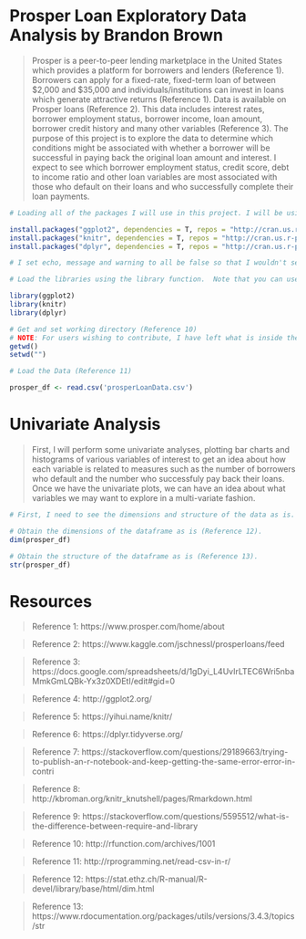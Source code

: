 Prosper Loan Exploratory Data Analysis by Brandon Brown
========================================================

> Prosper is a peer-to-peer lending marketplace in the United States which provides a platform for borrowers and lenders (Reference 1). Borrowers can apply for a fixed-rate, fixed-term loan of between $2,000 and $35,000 and individuals/institutions can invest in loans which generate attractive returns (Reference 1). Data is available on Prosper loans (Reference 2). This data includes interest rates, borrower employment status, borrower income, loan amount, borrower credit history and many other variables (Reference 3). The purpose of this project is to explore the data to determine which conditions might be associated with whether a borrower will be successful in paying back the original loan amount and interest. I expect to see which borrower employment status, credit score, debt to income ratio and other loan variables are most associated with those who default on their loans and who successfully complete their loan payments.



```r
# Loading all of the packages I will use in this project. I will be using ggplot2 to construct plots (Reference 4), knitr to put the R markdown document into an HTML document (Reference 5) and dplyr to mutate and transform the data (Reference 6).  I had to add a repos section to get the knitting of the html file to complete (Reference 7).  

install.packages("ggplot2", dependencies = T, repos = "http://cran.us.r-project.org") 
install.packages("knitr", dependencies = T, repos = "http://cran.us.r-project.org")
install.packages("dplyr", dependencies = T, repos = "http://cran.us.r-project.org")

# I set echo, message and warning to all be false so that I wouldn't see the code in the HTML document or any warning messages (Reference 8)

# Load the libraries using the library function.  Note that you can use ? in front of any command I use to see what the command does.  This tells what the command does (Reference 9).

library(ggplot2)
library(knitr)
library(dplyr)

# Get and set working directory (Reference 10)
# NOTE: For users wishing to contribute, I have left what is inside the parentheses blank.  You will need to add the path that you have cloned the project to inside the parentheses in setwd.
getwd()
setwd("")
```

```r
# Load the Data (Reference 11)

prosper_df <- read.csv('prosperLoanData.csv')
```

# Univariate Analysis

> First, I will perform some univariate analyses, plotting bar charts and histograms of various variables of interest to get an idea about how each variable is related to measures such as the number of borrowers who default and the number who successfuly pay back their loans.  Once we have the univariate plots, we can have an idea about what variables we may want to explore in a multi-variate fashion.

```r
# First, I need to see the dimensions and structure of the data as is.

# Obtain the dimensions of the dataframe as is (Reference 12).
dim(prosper_df)

# Obtain the structure of the dataframe as is (Reference 13).
str(prosper_df)
```


# Resources

> Reference 1: https://www.prosper.com/home/about

> Reference 2: https://www.kaggle.com/jschnessl/prosperloans/feed

> Reference 3: https://docs.google.com/spreadsheets/d/1gDyi_L4UvIrLTEC6Wri5nbaMmkGmLQBk-Yx3z0XDEtI/edit#gid=0

> Reference 4: http://ggplot2.org/

> Reference 5: https://yihui.name/knitr/

> Reference 6: https://dplyr.tidyverse.org/

> Reference 7: https://stackoverflow.com/questions/29189663/trying-to-publish-an-r-notebook-and-keep-getting-the-same-error-error-in-contri

> Reference 8: http://kbroman.org/knitr_knutshell/pages/Rmarkdown.html

> Reference 9: https://stackoverflow.com/questions/5595512/what-is-the-difference-between-require-and-library

> Reference 10: http://rfunction.com/archives/1001

> Reference 11: http://rprogramming.net/read-csv-in-r/

> Reference 12: https://stat.ethz.ch/R-manual/R-devel/library/base/html/dim.html

> Reference 13: https://www.rdocumentation.org/packages/utils/versions/3.4.3/topics/str